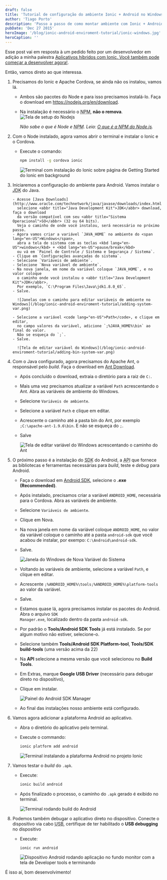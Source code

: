 ```yaml
---
draft: false
title: 'Tutorial de configuração do ambiente Ionic + Android no Windows'
author: 'Tiago Porto'
description: 'Passo a passo de como montar ambiente com Ionic + Android no Windows.'
pubDate: 'Dec 27 2015'
heroImage: '/blog/ionic-android-enviroment-tutorial/ionic-windows.jpg'
heroCaption: ''
---
```


Esse post vai em resposta à um pedido feito por um desenvolvedor em adição a minha palestra
[Aplicativos híbridos com Ionic. Você também pode começar a desenvolver agora!](https://tiagoporto.com/pt-br/blog/aplicativos-hibridos-com-ionic-voce-tambem-pode-comecar-a-desenvolver-agora-talk).

Então, vamos direto ao que interessa.

1.  Precisamos do <span lang="en-US">Ionic</span> e <span lang="en-US">Apache Cordova</span>,
    se ainda não os instalou, vamos lá.

    - Ambos são pacotes do <span lang="en-US">Node</span> e para isso precisamos instalá-lo.
      Faça o download em https://nodejs.org/en/download.
    - Na instalação é necessário o <abbr title="Node Package Manager" lang="en-US">NPM</abbr>,
      **não o remova**.
      ![Tela de setup do Nodejs](/blog/ionic-android-enviroment-tutorial/node-setup-screen.png)

      _Não sabe o que é <span lang="en-US">Node</span> e <abbr title="Node Package Manager" lang="en-US">NPM</abbr>.
      Leia: [O que é a NPM do Node.js](http://nodebr.com/o-que-e-a-npm-do-nodejs/)._

2.  Com o <span lang="en-US">Node</span> instalado, agora vamos abrir o terminal e
    instalar o <span lang="en-US">Ionic</span> e o <span lang="en-US">Cordova</span>.

    - Execute o comando:

      ```bash
      npm install -g cordova ionic
      ```

      ![Terminal com instalação do Ionic sobre página de Getting Started do Ionic em background](/blog/ionic-android-enviroment-tutorial/ionic-install.png)

3.  Iniciaremos a configuração do ambiente para <span lang="en-US">Android</span>.
    Vamos instalar o <abbr title="Java Development Kit">JDK</abbr> do Java.

        - Acesse [Java Downloads](http://www.oracle.com/technetwork/java/javase/downloads/index.html),
          selecione <abbr title="Java Development Kit">JDK</abbr> download, faça o download
          da versão compatível com seu <abbr title="Sistema Operacional">SO</abbr> (32 ou 64 bits).
          Veja o caminho de onde você instalou, será necessário no próximo passo.
        - Agora vamos criar a variável `JAVA_HOME` no ambiente do <span lang="en-US">Windows</span>,
          abra a tela de sistema com as teclas <kbd lang="en-US">windows</kbd> + <kbd lang="en-US">pause/break</kbd>
          ou vá em `Painel de Controle / Sistema e Segurança / Sistema`.
        - Clique em `Configurações avançadas do sistema`.
        - Selecione `Variáveis de ambiente`.
        - Selecione `Nova variável de ambiente`.
        - Na nova janela, em nome da variável coloque `JAVA_HOME`, e no valor coloque
          o caminho onde você instalou o <abbr title="Java Development Kit">JDK</abbr>.
          Por exemplo, `C:\Program Files\Java\jdk1.8.0_65`.
        - Salve.

          ![Janelas com o caminho para editar variáveis de ambiente no Windows](/blog/ionic-android-enviroment-tutorial/adding-system-var.png)

        - Selecione a variável <code lang="en-US">Path</code>, e clique em editar,
          no campo valores da variável, adicione `;%JAVA_HOME%\bin` ao final do valor.
          Não se esqueça do `;`.
        - Salve.

          ![Tela de editar variável do Windows](/blog/ionic-android-enviroment-tutorial/adding-bin-system-var.png)

4.  Com o Java configurado, agora precisamos do <span lang="en-US">Apache Ant</span>,
    o responsável pelo <em lang="en-US">build</em>. Faça o download
    em <a href="http://ant.apache.org/bindownload.cgi" lang="en-US">Ant Download</a>.

    - Após concluído o download, extraia o diretório para a raiz de `C:`.
    - Mais uma vez precisamos atualizar a variável <code lang="en-US">Path</code>
      acrescentando o <span lang="en-US">Ant</span>.
      Abra as variáveis de ambiente do <span lang="en-US">Windows</span>.
    - Selecione `Variáveis de ambiente`.
    - Selecione a variável <code lang="en-US">Path</code> e clique em editar.
    - Acrescente o caminho até a pasta bin do <span lang="en-US">Ant</span>,
      por exemplo `;C:\apache-ant-1.9.6\bin`.
      E não se esqueça do `;`.
    - Salve

      ![Tela de editar variável do Windows acrescentando o caminho do Ant](/blog/ionic-android-enviroment-tutorial/adding-ant-system-var.png)

5.  O próximo passo é a instalação do <abbr title="Software Development Kit,">SDK</abbr>
    do <span lang="en-US">Android</span>, a <abbr title="Application Programming Interface">API</abbr>
    que fornece as bibliotecas e ferramentas necessárias para <em lang="en-US">build</em>,
    teste e <em lang="en-US">debug</em> para <span lang="en-US">Android</span>.

    - Faça o download em <a href="http://developer.android.com/sdk/index.html#Other" >Android SDK</a>,
      selecione o **.exe (Recommended)**.
    - Após instalado, precisamos criar a variável `ANDROID_HOME`, necessária para
      o Cordova. Abra as variáveis de ambiente.
    - Selecione `Variáveis de ambiente`.
    - Clique em Nova.
    - Na nova janela em nome da variável coloque `ANDROID_HOME`, no valor da
      variável coloque o caminho até a pasta `android-sdk` que você acabou de instalar,
      por exempo: `C:\Android\android-sdk`.
    - Salve.

      ![Janela do Windows de Nova Variável do Sistema](/blog/ionic-android-enviroment-tutorial/android-home-var.png)

    - Voltando às variáveis de ambiente, selecione a variável <code lang="en-US">Path</code>,
      e clique em editar.
    - Acrescente `;%ANDROID_HOME%\tools;%ANDROID_HOME%\platform-tools` ao valor da variável.
    - Salve.
    - Estamos quase lá, agora precisamos instalar os pacotes do <span lang="en-US">Android</span>.
      Abra o arquivo <code lang="en-US">SDK Manager.exe</code>, localizado dentro da pasta `android-sdk`.
    - Por padrão o <strong lang="en-US">Tools/Android SDK Tools</strong> já está instalado.
      Se por algum motivo não estiver, selecione-o.
    - Selecione também <strong lang="en-US">Tools/Android SDK Platform-tool</strong>, <strong lang="en-US">Tools/SDK build-tools</strong> (uma versão acima da 22)
    - Na **API** selecione a mesma versão que você selecionou no <strong lang="en-US">Build Tools</strong>.
    - Em Extras, marque <strong lang="en-US">Google USB Driver</strong> (necessário para debugar direto no dispositivo),
    - Clique em instalar.

      ![Painel do Android SDK Manager](/blog/ionic-android-enviroment-tutorial/android-sdk-manager-panel.png)

    - Ao final das instalações nosso ambiente está configurado.

6.  Vamos agora adicionar a plataforma <span lang="en-US">Android</span> ao aplicativo.

    - Abra o diretório do aplicativo pelo terminal.

    - Execute o commando:

      ```bash
      ionic platform add android
      ```

      ![Terminal instalando a plataforma Android no projeto Ionic](/blog/ionic-android-enviroment-tutorial/ionic-platform-add-android.png)

7.  Vamos testar o <em lang="en-US">build</em> do `.apk`.

    - Execute:

      ```bash
      ionic build android
      ```

    - Após finalizado o processo, o caminho do `.apk` gerado é exibido no terminal.

      ![Terminal rodando build do Android](/blog/ionic-android-enviroment-tutorial/ionic-build-android.png)

8.  Podemos também debugar o aplicativo direto no dispositivo. Conecte o dispositivo
    via cabo <abbr title="Universal Serial Bus">USB</abbr>, certifique de ter
    habilitado o <strong lang="en-US">USB debugging</strong> no dispositivo

    - Execute:

      ```bash
      ionic run android
      ```

      ![Dispositivo Android rodando aplicação no fundo monitor com a tela de Developer tools e terminando](/blog/ionic-android-enviroment-tutorial/run-android.jpg)

É isso aí, bom desenvolvimento!
